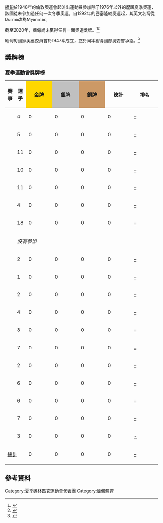 {{Infobox Country Olympics|NOC=MYA}}
[[緬甸|緬甸]]於1948年的倫敦奧運會起派出運動員參加除了1976年以外的歷屆夏季奧運，該國從未參加過任何一次冬季奧運。自1992年的巴塞隆納奧運起，其英文名稱從Burma改為Myanmar。

截至2020年，緬甸尚未贏得任何一面奧運獎牌。<ref>{{Cite web |url=http://www.buzzfeed.com/mikemehalick/the-10-most-populated-countries-to-never-win-an-ol |title=存档副本 |accessdate=2014-02-19 |archive-date=2017-09-21 |archive-url=https://web.archive.org/web/20170921194031/https://www.buzzfeed.com/mikemehalick/the-10-most-populated-countries-to-never-win-an-ol |dead-url=no }}</ref><ref>{{cite web |url=http://www.london2012.com/country/myanmar/medals/index.html |title=存档副本 |accessdate=2014-02-19 |deadurl=yes |archiveurl=https://web.archive.org/web/20130603155801/http://www.london2012.com/country/myanmar/medals/index.html |archivedate=2013-06-03 }}</ref>

緬甸的國家奧運委員會於1947年成立，並於同年獲得國際奧委會承認。<ref>{{cite web |title=Myanmar Olympic Committee |publisher=International Olympic Committee |url=http://www.olympic.org/myanmar-ex-burma-until-1989 |accessdate=2011-08-08 |archive-date=2016-05-10 |archive-url=https://web.archive.org/web/20160510204456/http://www.olympic.org/myanmar-ex-burma-until-1989 |dead-url=no }}</ref>

==獎牌榜==
{{See also|奥林匹克运动会奖牌统计}}
=== 夏季運動會獎牌榜 ===
{| class="wikitable" style="text-align:center; font-size:90%;"
|-
!賽事
!選手
|style="background:gold; width:4.5em; font-weight:bold;"|金牌
|style="background:silver; width:4.5em; font-weight:bold;"|銀牌
|style="background:#cc9966; width:4.5em; font-weight:bold;"|銅牌
!style="width:4.5em; font-weight:bold;"|總計
!style="width:4.5em; font-weight:bold;"|[[奧林匹克運動會獎牌榜|排名]]
|-
|align=left| {{GamesName|SOG|1948}} || 4 || 0 || 0 || 0 || 0 || [[1948年夏季奥林匹克运动会奖牌榜|–]]
|-
|align=left| {{GamesName|SOG|1952}} || 5 || 0 || 0 || 0 || 0 || [[1952年夏季奥林匹克运动会奖牌榜|–]]
|-
|align=left| {{GamesName|SOG|1956}} || 11 || 0 || 0 || 0 || 0 || [[1956年夏季奥林匹克运动会奖牌榜|–]]
|-
|align=left| {{GamesName|SOG|1960}} || 10 || 0 || 0 || 0 || 0 || [[1960年夏季奥林匹克运动会奖牌榜|–]]
|-
|align=left| {{GamesName|SOG|1964}} || 11 || 0 || 0 || 0 || 0 || [[1964年夏季奥林匹克运动会奖牌榜|–]]
|-
|align=left| {{GamesName|SOG|1968}} || 4 || 0 || 0 || 0 || 0 || [[1968年夏季奥林匹克运动会奖牌榜|–]]
|-
|align=left| {{GamesName|SOG|1972}} || 18 || 0 || 0 || 0 || 0 || [[1972年夏季奥林匹克运动会奖牌榜|–]]
|-
|align=left| {{GamesName|SOG|1976}} || colspan=6| ''沒有參加''
|-
|align=left| {{GamesName|SOG|1980}} || 2 || 0 || 0 || 0 || 0 || [[1980年夏季奥林匹克运动会奖牌榜|–]]
|-
|align=left| {{GamesName|SOG|1984}} || 1 || 0 || 0 || 0 || 0 || [[1984年夏季奥林匹克运动会奖牌榜|–]]
|-
|align=left| {{GamesName|SOG|1988}} || 2 || 0 || 0 || 0 || 0 || [[1988年夏季奥林匹克运动会奖牌榜|–]]
|-
|align=left| {{GamesName|SOG|1992}} || 4 || 0 || 0 || 0 || 0 || [[1992年夏季奥林匹克运动会奖牌榜|–]]
|-
|align=left| {{GamesName|SOG|1996}} || 3 || 0 || 0 || 0 || 0 || [[1996年夏季奥林匹克运动会奖牌榜|–]]
|-
|align=left| {{GamesName|SOG|2000}} || 7 || 0 || 0 || 0 || 0 || [[2000年夏季奥林匹克运动会奖牌榜|–]]
|-
|align=left| {{GamesName|SOG|2004}} || 2 || 0 || 0 || 0 || 0 || [[2004年夏季奥林匹克运动会奖牌榜|–]]
|-
|align=left| {{GamesName|SOG|2008}} || 6 || 0 || 0 || 0 || 0 || [[2008年夏季奥林匹克运动会奖牌榜|–]]
|-
|align=left| {{GamesName|SOG|2012}} || 6 || 0 || 0 || 0 || 0 || [[2012年夏季奥林匹克运动会奖牌榜|–]]
|-
|align=left| {{GamesName|SOG|2016}} || 7 || 0 || 0 || 0 || 0 || [[2016年夏季奧林匹克運動會獎牌榜|–]]
|-
|align=left| {{GamesName|SOG|2020}} || 3 || 0 || 0 || 0 || 0 ||[[2020年夏季奧林匹克運動會|-]]
|-
!colspan=2| [[奥林匹克运动会奖牌统计|總計]] !! 0 !! 0 !! 0 !! 0 !! [[奥林匹克运动会奖牌统计|–]]
|}

==參考資料==
{{Reflist}} 
{{NOCinOlympics}}

[[Category:夏季奧林匹克運動會代表團|Category:夏季奧林匹克運動會代表團]]
[[Category:緬甸體育|Category:緬甸體育]]